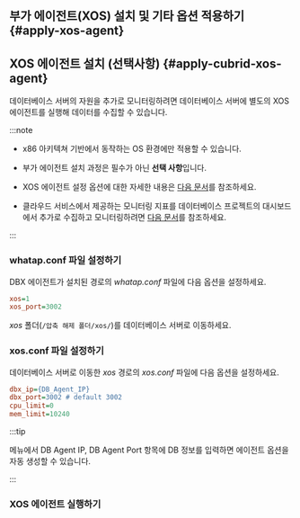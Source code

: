 <section>

<Xclude product="cubrid,cubrid-v1">

## 부가 에이전트(XOS) 설치 및 기타 옵션 적용하기 {#apply-xos-agent}

</Xclude>

<InDoc product="cubrid,cubrid-v1">

## XOS 에이전트 설치 (선택사항) {#apply-cubrid-xos-agent}

</InDoc>

데이터베이스 서버의 자원을 추가로 모니터링하려면 데이터베이스 서버에 별도의 XOS 에이전트를 실행해 데이터를 수집할 수 있습니다.

:::note

* x86 아키텍쳐 기반에서 동작하는 OS 환경에만 적용할 수 있습니다.

* 부가 에이전트 설치 과정은 필수가 아닌 **선택 사항**입니다.

<Xclude product="oracle-pro">

* XOS 에이전트 설정 옵션에 대한 자세한 내용은 [다음 문서](agent-xos-settings)를 참조하세요.

</Xclude>

<InDoc product="postgresql,mysql,oracle,mssql">

* 클라우드 서비스에서 제공하는 모니터링 지표를 데이터베이스 프로젝트의 대시보드에서 추가로 수집하고 모니터링하려면 [다음 문서](cloudsettings)를 참조하세요.

</InDoc>

:::

<Xclude product="cubrid,cubrid-v1"><ImgLang img='xos-agent.png' desc='' /></Xclude>

<InDoc product="cubrid,cubrid-v1"><ImgLang img='xos-agent-cubrid.png' desc='' /></InDoc>

### whatap.conf 파일 설정하기

DBX 에이전트가 설치된 경로의 *whatap.conf* 파일에 다음 옵션을 설정하세요.

```ini title='whatap.conf'
xos=1
xos_port=3002
```

*xos* 폴더(`/압축 해제 폴더/xos/`)를 데이터베이스 서버로 이동하세요.

### xos.conf 파일 설정하기

데이터베이스 서버로 이동한 *xos* 경로의 *xos.conf* 파일에 다음 옵션을 설정하세요.

```ini title='xos.conf'
dbx_ip={DB_Agent_IP}
dbx_port=3002 # default 3002
cpu_limit=0
mem_limit=10240
```

:::tip

<Cmdname sid="side_agentInstall" className="uitext" /> 메뉴에서 <UI>DB Agent IP</UI>, <UI>DB Agent Port</UI> 항목에 DB 정보를 입력하면 에이전트 옵션을 자동 생성할 수 있습니다.

:::

### XOS 에이전트 실행하기


<Xclude product="mssql,mssql-v1,tibero,redis,mongodb">

<Tabs groupId='os'>
<TabItem value='linux' label='Linux' default>

<Xoslinux/>

</TabItem>
<TabItem value='windows' label='Windows'>

<Xoswindows/>

</TabItem>
</Tabs>

</Xclude>

<InDoc product="mssql,mssql-v1">

<Tabs groupId='os'>
<TabItem value='windows' label='Windows'>

<Xoswindows/>

</TabItem>
<TabItem value='linux' label='Linux' default>

<Xoslinux/>

</TabItem>
</Tabs>

</InDoc>

<InDoc product="tibero,redis,mongodb">

<Xoslinux/>

</InDoc>

</section>